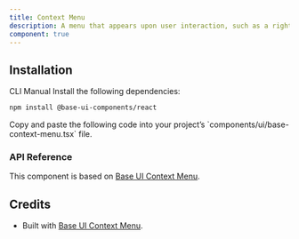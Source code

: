 ```yaml
---
title: Context Menu
description: A menu that appears upon user interaction, such as a right-click, providing contextual actions and options.
component: true
---
```


<ExamplePreview path="base-context-menu/default" />

## Installation

<Tabs defaultValue="cli">

<TabsList>
  <TabsTrigger value="cli">CLI</TabsTrigger>
  <TabsTrigger value="manual">Manual</TabsTrigger>
</TabsList>

<TabsContent value="cli">
  <CliCommands name="context-menu" />
</TabsContent>

<TabsContent value="manual">    
<Steps>

<Step>
Install the following dependencies:

```bash
npm install @base-ui-components/react
```

</Step>

<Step>
Copy and paste the following code into your project’s `components/ui/base-context-menu.tsx` file.

<ComponentPreview name="context-menu" />

</Step>

</Steps>

</TabsContent>

</Tabs>

### API Reference

This component is based on [Base UI Context Menu](https://base-ui.com/react/components/context-menu).

## Credits

- Built with [Base UI Context Menu](https://base-ui.com/react/components/context-menu).
